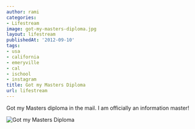 ```yaml
---
author: rami
categories:
- Lifestream
image: got-my-masters-diploma.jpg
layout: lifestream
publishedAt: '2012-09-10'
tags:
- usa
- california
- emeryville
- cal
- ischool
- instagram
title: Got my Masters Diploma
url: lifestream
---
```


Got my Masters diploma in the mail. I am officially an information master!

![Got my Masters Diploma](/assets/images/content/lifestream/got-my-masters-diploma.jpg)